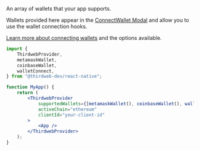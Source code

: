 An array of wallets that your app supports.

Wallets provided here appear in the [ConnectWallet Modal](/react-native/v4/components/ConnectWallet) and allow you to use
the wallet connection hooks.

[Learn more about connecting wallets](/react-native/v4/connecting-wallets) and the options available.

```jsx
import {
	ThirdwebProvider,
	metamaskWallet,
	coinbaseWallet,
	walletConnect,
} from "@thirdweb-dev/react-native";

function MyApp() {
	return (
		<ThirdwebProvider
			supportedWallets={[metamaskWallet(), coinbaseWallet(), walletConnect()]}
			activeChain="ethereum"
			clientId="your-client-id"
		>
			<App />
		</ThirdwebProvider>
	);
}
```
